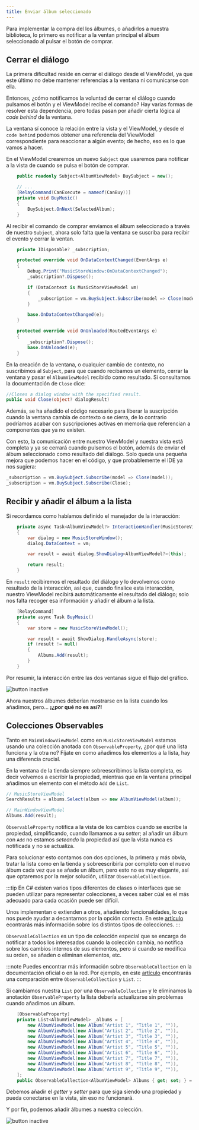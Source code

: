 ```yaml
---
title: Enviar álbum seleccionado
---
```


Para implementar la compra del los álbumes, o añadirlos a nuestra biblioteca, lo primero es notificar a la ventan principal el álbum seleccionado al pulsar el botón de comprar.

## Cerrar el diálogo

La primera dificultad reside en cerrar el diálogo desde el ViewModel, ya que este último no debe mantener referencias a la ventana ni comunicarse con ella.

Entonces, ¿cómo notificamos la voluntad de cerrar el diálogo cuando pulsamos el botón y el ViewModel recibe el comando? Hay varias formas de resolver esta dependencia, pero todas pasan por añadir cierta lógica al _code behind_ de la ventana.

La ventana sí conoce la relación entre la vista y el ViewModel, y desde el ``code behind`` podemos obtener una referencia del ViewModel correspondiente para reaccionar a algún evento; de hecho, eso es lo que vamos a hacer.

En el ViewModel crearemos un nuevo ``Subject`` que usaremos para notificar a la vista de cuando se pulsa el botón de comprar.

````cs title=MusicStoreViewModel.cs
    public readonly Subject<AlbumViewModel> BuySubject = new();

    // ...
    [RelayCommand(CanExecute = nameof(CanBuy))]
    private void BuyMusic()
    {
        BuySubject.OnNext(SelectedAlbum);
    }
````

Al recibir el comando de comprar enviamos el álbum seleccionado a través de nuestro ``Subject``, ahora solo falta que la ventana se suscriba para recibir el evento y cerrar la ventan.

````cs title=MusicStoreWindow.axaml.cs {10}
    private IDisposable? _subscription;

    protected override void OnDataContextChanged(EventArgs e)
    {
        Debug.Print("MusicStoreWindow:OnDataContextChanged");
        _subscription?.Dispose();

        if (DataContext is MusicStoreViewModel vm)
        {
            _subscription = vm.BuySubject.Subscribe(model => Close(model));
        }

        base.OnDataContextChanged(e);
    }

    protected override void OnUnloaded(RoutedEventArgs e)
    {
        _subscription?.Dispose();
        base.OnUnloaded(e);
    }
````

En la creación de la ventana, o cualquier cambio de contexto, no suscribimos al ``Subject``, para que cuando recibamos un elemento, cerrar la ventana y pasar el ``AlbumViewModel`` recibido como resultado. Si consultamos la documentación de ``Close`` dice:

````cs
//Closes a dialog window with the specified result.
public void Close(object? dialogResult)
````

Además, se ha añadido el código necesario para liberar la suscripción cuando la ventana cambia de contexto o se cierra, de lo contrario podríamos acabar con suscripciones activas en memoria que referencian a componentes que ya no existen.

Con esto, la comunicación entre nuestro ViewModel y nuestra vista está completa y ya se cerrará cuando pulsemos el botón, además de enviar el álbum seleccionado como resultado del diálogo. Solo queda una pequeña mejora que podemos hacer en el código, y que probablemente el IDE ya nos sugiera:


````cs title=MusicStoreWindow.axaml.cs del={1} ins={2}
_subscription = vm.BuySubject.Subscribe(model => Close(model));
_subscription = vm.BuySubject.Subscribe(Close);
````

## Recibir y añadir el álbum a la lista

Si recordamos como habíamos definido el manejador de la interacción:

````cs title=MainWindow.axaml.cs
    private async Task<AlbumViewModel?> InteractionHandler(MusicStoreViewModel vm)
    {
        var dialog = new MusicStoreWindow();
        dialog.DataContext = vm;

        var result = await dialog.ShowDialog<AlbumViewModel?>(this);

        return result;
    }
````

En ``result`` recibiremos el resultado del diálogo y lo devolvemos como resultado de la interacción, así que, cuando finalice esta interacción, nuestro ViewModel recibirá automáticamente el resultado del diálogo; solo nos falta recoger esa información y añadir el álbum a la lista.

````cs title=MainWindowViewModel.cs
    [RelayCommand]
    private async Task BuyMusic()
    {
        var store = new MusicStoreViewModel();

        var result = await ShowDialog.HandleAsync(store);
        if (result != null)
        {
            Albums.Add(result);
        }
    }
````

Por resumir, la interacción entre las dos ventanas sigue el flujo del gráfico.

![button inactive](../../../assets/images/flow.png)

Ahora nuestros álbumes deberían mostrarse en la lista cuando los añadimos, pero... **¡¿por qué no es así?!**

## Colecciones Observables

Tanto en ``MainWindowViewModel`` como en ``MusicStoreViewModel`` estamos usando una colección anotada con ``ObservableProperty``, ¿por qué una lista funciona y la otra no? Fíjate en como añadimos los elementos a la lista, hay una diferencia crucial.

En la ventana de la tienda siempre sobreescribimos la lista completa, es decir volvemos a escribir la propiedad, mientras que en la ventana principal añadimos un elemento con el método ``Add`` de ``List``.

````cs
// MusicStoreViewModel
SearchResults = albums.Select(album => new AlbumViewModel(album));

// MainWindowViewModel
Albums.Add(result);
````

``ObservableProperty`` notifica a la vista de los cambios cuando se escribe la propiedad, simplificando, cuando llamamos a su _setter_; al añadir un álbum con ``Add`` no estamos _seteando_ la propiedad así que la vista nunca es notificada y no se actualiza.

Para solucionar esto contamos con dos opciones, la primera y más obvia, tratar la lista como en la tienda y sobreescribirla por completo con el nuevo álbum cada vez que se añade un álbum, pero esto no es muy elegante, así que optaremos por la mejor solución, utilizar ``ObservableCollection``.

:::tip
En C# existen varios tipos diferentes de clases o interfaces que se pueden utilizar para representar colecciones, a veces saber cúal es el más adecuado para cada ocasión puede ser difícil.

Unos implementan o extienden a otros, añadiendo funcionalidades, lo que nos puede ayudar a decantarnos por la opción correcta. En este [artículo](https://www.c-sharpcorner.com/blogs/when-to-use-ienumerable-or-icollection-or-ilist-or-list) econtrarás más información sobre los distintos tipos de colecciones.
:::

``ObservableCollection`` es un tipo de colección especial que se encarga de notificar a todos los interesados cuando la colección cambia, no notifica sobre los cambios internos de sus elementos, pero sí cuando se modifica su orden, se añaden o eliminan elementos, etc.

:::note
Puedes encontrar más información sobre ``ObservableCollection`` en la documentación oficial o en la red. Por ejemplo, en este [artículo](https://www.c-sharpcorner.com/article/observablecollection-vs-list-in-c-sharp/) encontrarás una comparación entre ``ObservableCollection`` y ``List``.
:::

Si cambiamos nuestra ``List`` por una ``ObservableCollection`` y le eliminamos la anotación ``ObservableProperty`` la lista debería actualizarse sin problemas cuando añadimos un álbum.

````cs title=MainWindowViewModel.cs ins={13} del={1-12}
    [ObservableProperty]
    private List<AlbumViewModel> _albums = [
        new AlbumViewModel(new Album("Artist 1", "Title 1", "")),
        new AlbumViewModel(new Album("Artist 2", "Title 2", "")),
        new AlbumViewModel(new Album("Artist 3", "Title 3", "")),
        new AlbumViewModel(new Album("Artist 4", "Title 4", "")),
        new AlbumViewModel(new Album("Artist 5", "Title 5", "")),
        new AlbumViewModel(new Album("Artist 6", "Title 6", "")),
        new AlbumViewModel(new Album("Artist 7", "Title 7", "")),
        new AlbumViewModel(new Album("Artist 8", "Title 8", "")),
        new AlbumViewModel(new Album("Artist 9", "Title 9", "")),
    ];
    public ObservableCollection<AlbumViewModel> Albums { get; set; } = [];
````

Debemos añadir el _getter_ y _setter_ para que siga siendo una propiedad y pueda conectarse en la vista, sin eso no funcionará.

Y por fin, podemos añadir álbumes a nuestra colección.

![button inactive](../../../assets/images/list.jpg)
